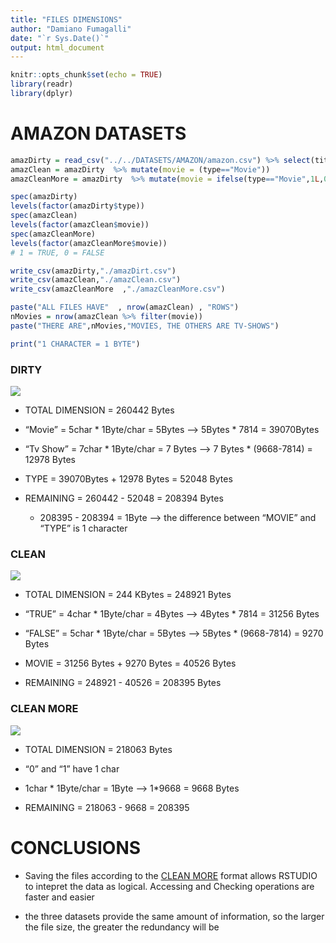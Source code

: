 ```yaml
---
title: "FILES DIMENSIONS"
author: "Damiano Fumagalli"
date: "`r Sys.Date()`"
output: html_document
---
```


```r
knitr::opts_chunk$set(echo = TRUE)
library(readr)
library(dplyr)
```

# AMAZON DATASETS

```r
amazDirty = read_csv("../../DATASETS/AMAZON/amazon.csv") %>% select(title,type)
amazClean = amazDirty  %>% mutate(movie = (type=="Movie"))
amazCleanMore = amazDirty  %>% mutate(movie = ifelse(type=="Movie",1L,0L))
```

```r
spec(amazDirty)
levels(factor(amazDirty$type))
spec(amazClean)
levels(factor(amazClean$movie))
spec(amazCleanMore)
levels(factor(amazCleanMore$movie))
# 1 = TRUE, 0 = FALSE

write_csv(amazDirty,"./amazDirt.csv")
write_csv(amazClean,"./amazClean.csv")
write_csv(amazCleanMore  ,"./amazCleanMore.csv")

paste("ALL FILES HAVE"  , nrow(amazClean) , "ROWS")
nMovies = nrow(amazClean %>% filter(movie)) 
paste("THERE ARE",nMovies,"MOVIES, THE OTHERS ARE TV-SHOWS") 

print("1 CHARACTER = 1 BYTE")
```

### DIRTY

![](images/amazDirt.png)

-   TOTAL DIMENSION = 260442 Bytes

-   "Movie" = 5char \* 1Byte/char = 5Bytes --\> 5Bytes \* 7814 = 39070Bytes

-   "Tv Show" = 7char \* 1Byte/char = 7 Bytes --\> 7 Bytes \* (9668-7814) = 12978 Bytes

-   TYPE = 39070Bytes + 12978 Bytes = 52048 Bytes

-   REMAINING = 260442 - 52048 = 208394 Bytes

    -   208395 - 208394 = 1Byte --\> the difference between "MOVIE" and "TYPE" is 1 character

### CLEAN

![](images/amazClean.png)

-   TOTAL DIMENSION = 244 KBytes = 248921 Bytes

-   "TRUE" = 4char \* 1Byte/char = 4Bytes --\> 4Bytes \* 7814 = 31256 Bytes

-   "FALSE" = 5char \* 1Byte/char = 5Bytes --\> 5Bytes \* (9668-7814) = 9270 Bytes

-   MOVIE = 31256 Bytes + 9270 Bytes = 40526 Bytes

-   REMAINING = 248921 - 40526 = 208395 Bytes

### CLEAN MORE

![](images/amazCleanMore.png)

-   TOTAL DIMENSION = 218063 Bytes

-   "0" and "1" have 1 char

-   1char \* 1Byte/char = 1Byte --\> 1\*9668 = 9668 Bytes

-   REMAINING = 218063 - 9668 = 208395

# CONCLUSIONS

-   Saving the files according to the [CLEAN MORE] format allows RSTUDIO to intepret the data as logical. Accessing and Checking operations are faster and easier

-   the three datasets provide the same amount of information, so the larger the file size, the greater the redundancy will be
